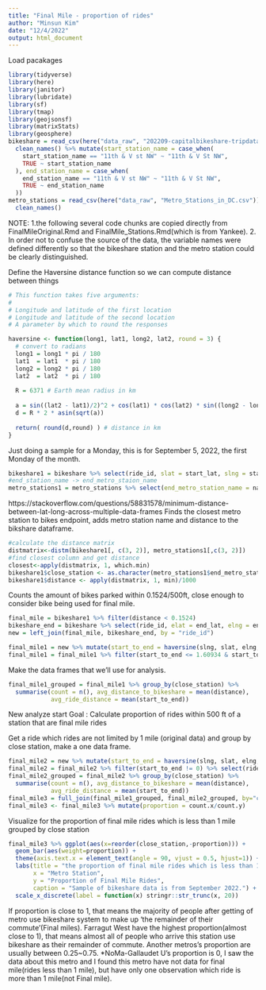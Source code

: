 ---
title: "Final Mile - proportion of rides"
author: "Minsun Kim"
date: "12/4/2022"
output: html_document
---

Load pacakages
```{r}
library(tidyverse)
library(here)
library(janitor)
library(lubridate)
library(sf)
library(tmap)
library(geojsonsf)
library(matrixStats)
library(geosphere)
bikeshare = read_csv(here("data_raw", "202209-capitalbikeshare-tripdata.zip")) %>%
  clean_names() %>% mutate(start_station_name = case_when(
    start_station_name == "11th & V st NW" ~ "11th & V St NW",
    TRUE ~ start_station_name
  ), end_station_name = case_when(
    end_station_name == "11th & V st NW" ~ "11th & V St NW",
    TRUE ~ end_station_name
  ))
metro_stations = read_csv(here("data_raw", "Metro_Stations_in_DC.csv")) %>%
  clean_names()
```

NOTE: 
1.the following several code chunks are copied directly from FinalMileOriginal.Rmd and FinalMile_Stations.Rmd(which is from Yankee).
2. In order not to confuse the source of the data, the variable names were defined differently so that the bikeshare station and the metro station could be clearly distinguished.

Define the Haversine distance function so we can compute distance between things
```{r}
# This function takes five arguments:
# 
# Longitude and latitude of the first location
# Longitude and latitude of the second location
# A parameter by which to round the responses

haversine <- function(long1, lat1, long2, lat2, round = 3) {
  # convert to radians
  long1 = long1 * pi / 180
  lat1  = lat1  * pi / 180
  long2 = long2 * pi / 180
  lat2  = lat2  * pi / 180
  
  R = 6371 # Earth mean radius in km
  
  a = sin((lat2 - lat1)/2)^2 + cos(lat1) * cos(lat2) * sin((long2 - long1)/2)^2
  d = R * 2 * asin(sqrt(a))
  
  return( round(d,round) ) # distance in km
}
```

Just doing a sample for a Monday, this is for September 5, 2022, the first Monday of the month.
```{r}
bikeshare1 = bikeshare %>% select(ride_id, slat = start_lat, slng = start_lng) %>% na.omit() 
#end_station_name -> end_metro_staion_name
metro_stations1 = metro_stations %>% select(end_metro_station_name = name, lat = y, lng = x) %>% na.omit()
```

https://stackoverflow.com/questions/58831578/minimum-distance-between-lat-long-across-multiple-data-frames
Finds the closest metro station to bikes endpoint, adds metro station name and distance to the bikshare dataframe.
```{r}
#calculate the distance matrix
distmatrix<-distm(bikeshare1[, c(3, 2)], metro_stations1[,c(3, 2)])
#find closest column and get distance
closest<-apply(distmatrix, 1, which.min)
bikeshare1$close_station <- as.character(metro_stations1$end_metro_station_name[closest])
bikeshare1$distance <- apply(distmatrix, 1, min)/1000
```

Counts the amount of bikes parked within 0.1524/500ft, close enough to consider bike being used for final mile.
```{r}
final_mile = bikeshare1 %>% filter(distance < 0.1524) 
bikeshare_end = bikeshare %>% select(ride_id, elat = end_lat, elng = end_lng)
new = left_join(final_mile, bikeshare_end, by = "ride_id")
```

```{r}
final_mile1 = new %>% mutate(start_to_end = haversine(slng, slat, elng, elat))
final_mile1 = final_mile1 %>% filter(start_to_end <= 1.60934 & start_to_end != 0) %>% select(ride_id, close_station, distance, start_to_end)
```

Make the data frames that we'll use for analysis.
```{r}
final_mile1_grouped = final_mile1 %>% group_by(close_station) %>% 
  summarise(count = n(), avg_distance_to_bikeshare = mean(distance), 
            avg_ride_distance = mean(start_to_end))
```

New analyze start
Goal : Calculate proportion of rides within 500 ft of a station that are final mile rides

Get a ride which rides are not limited by 1 mile (original data) and group by close station, make a one data frame.
```{r}
final_mile2 = new %>% mutate(start_to_end = haversine(slng, slat, elng, elat))
final_mile2 = final_mile2 %>% filter(start_to_end != 0) %>% select(ride_id, close_station, distance, start_to_end)
final_mile2_grouped = final_mile2 %>% group_by(close_station) %>% 
  summarise(count = n(), avg_distance_to_bikeshare = mean(distance), 
            avg_ride_distance = mean(start_to_end))
final_mile3 = full_join(final_mile1_grouped, final_mile2_grouped, by="close_station")
final_mile3 <- final_mile3 %>% mutate(proportion = count.x/count.y)
```

Visualize for the proportion of final mile rides which is less than 1 mile grouped by close station
```{r}
final_mile3 %>% ggplot(aes(x=reorder(close_station,-proportion))) + 
  geom_bar(aes(weight=proportion)) +
  theme(axis.text.x = element_text(angle = 90, vjust = 0.5, hjust=1)) +
  labs(title = "the proportion of final mile rides which is less than 1 mile", 
       x = "Metro Station", 
       y = "Proportion of Final Mile Rides",
       caption = "Sample of bikeshare data is from September 2022.") +
  scale_x_discrete(label = function(x) stringr::str_trunc(x, 20))
```
If proportion is close to 1, that means the majority of people after getting of metro use bikeshare system to make up 'the remainder of their commute'(Final miles). Farragut West have the highest proportion(almost close to 1), that means almost all of people who arrive this station use bikeshare as their remainder of commute. Another metros's proportion are usually between 0.25~0.75.
*NoMa-Gallaudet U's proportion is 0, I saw the data about this metro and I found this metro have not data for final mile(rides less than 1 mile), but have only one observation which ride is more than 1 mile(not Final mile).



